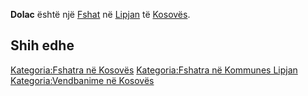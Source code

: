 {{Fshat në Kosovës
 | Emri                = Dolac
| srp_N_name = Dolac
| srp_N_FULL_NAME_RO = Dolac
| srp_N_FULL_NAME_ND_RO = Dolac
| srp_N_SORT_NAME_RG = DOLAC
| srp_N_FULL_NAME_RG = Dolac
| srp_N_FULL_NAME_ND_RG = Dolac

 | Emri (Rasa dhanore) = 
 | Figura              = 
 | Shteti              = Kosovo
 | Komuna              = Lipjan
 | Kodi postar         = 
 | Sipërfaqja          = 

 | Popullsia           = 

 | Regj. i popullsisë  = 
 | Dend. e popullsisë  = 
 | Faqja zyrtare       = 
 <!--- Koordinatat ----> 
 | Gjerësia            = 43.175
 | Gjatësia            = 20.674444
 | Lartësia            = 
}}
'''Dolac''' është një [[Fshat]] në [[Lipjan]] të [[Kosovës]].

<!-- == Gjeografia == -->
<!-- == Historia == -->
<!-- == Demografia == -->
== Shih edhe ==
{{Komuna Lipjan}}
{{Kosovo-Administrata-Cung}}

[[Kategoria:Fshatra në Kosovës]]
[[Kategoria:Fshatra në Kommunes Lipjan]]
[[Kategoria:Vendbanime në Kosovës]]